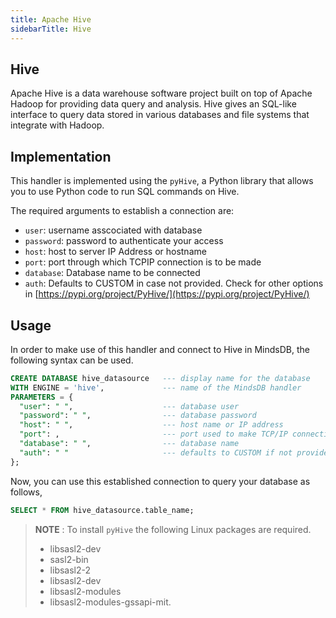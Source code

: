 ```yaml
---
title: Apache Hive
sidebarTitle: Hive
---
```


## Hive

Apache Hive is a data warehouse software project built on top of Apache Hadoop for providing data query and analysis. Hive gives an SQL-like interface to query data stored in various databases and file systems that integrate with Hadoop.

## Implementation
This handler is implemented using the `pyHive`, a Python library that allows you to use Python code to run SQL commands on Hive.

The required arguments to establish a connection are:

* `user`: username asscociated with database
* `password`: password to authenticate your access
* `host`: host to server IP Address or hostname
* `port`: port through which TCPIP connection is to be made
* `database`: Database name to be connected
* `auth`: Defaults to CUSTOM in case not provided. Check for other options in [https://pypi.org/project/PyHive/](https://pypi.org/project/PyHive/)


## Usage
In order to make use of this handler and connect to Hive in MindsDB, the following syntax can be used.

~~~~sql
CREATE DATABASE hive_datasource   --- display name for the database
WITH ENGINE = 'hive',             --- name of the MindsDB handler
PARAMETERS = {
  "user": " ",                    --- database user
  "password": " ",                --- database password
  "host": " ",                    --- host name or IP address
  "port": ,                       --- port used to make TCP/IP connection
  "database": " ",                --- database name
  "auth": " "                     --- defaults to CUSTOM if not provided; check for options here: https://pypi.org/project/PyHive/
};
~~~~

Now, you can use this established connection to query your database as follows,

~~~~sql
SELECT * FROM hive_datasource.table_name;
~~~~


> **NOTE** : To install `pyHive` the following Linux packages are required.
> - libsasl2-dev 
> - sasl2-bin 
> - libsasl2-2 
> - libsasl2-dev 
> - libsasl2-modules 
> - libsasl2-modules-gssapi-mit.

